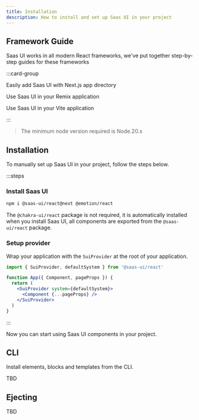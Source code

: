 ```yaml
---
title: Installation
description: How to install and set up Saas UI in your project
---
```


## Framework Guide

Saas UI works in all modern React frameworks, we've put together step-by-step
guides for these frameworks

:::card-group

<Card title="Next.js" href="/docs/get-started/frameworks/next-app" icon="nextjs">

Easily add Saas UI with Next.js app directory

</Card>

<Card title="Remix" href="/docs/get-started/frameworks/remix" icon="remix">

Use Saas UI in your Remix application

</Card>

<Card title="Vite" href="/docs/get-started/frameworks/vite" icon="vite">

Use Saas UI in your Vite application

</Card>

:::

> The minimum node version required is Node.20.x

## Installation

To manually set up Saas UI in your project, follow the steps below.

:::steps

### Install Saas UI

```bash
npm i @saas-ui/react@next @emotion/react
```

The `@chakra-ui/react` package is not required, it is automatically installed when you install Saas UI, all components are exported from the `@saas-ui/react` package.

### Setup provider

Wrap your application with the `SuiProvider` at the root of your application.

```jsx
import { SuiProvider, defaultSystem } from '@saas-ui/react'

function App({ Component, pageProps }) {
  return (
    <SuiProvider system={defaultSystem}>
      <Component {...pageProps} />
    </SuiProvider>
  )
}
```

:::

Now you can start using Saas UI components in your project.

## CLI

Install elements, blocks and templates from the CLI.

TBD

## Ejecting

TBD
